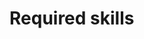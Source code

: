 # Required skills

<!--
Omschrijving van de basiskennis (bv. kennis van bepaalde soorten) en vaardigheden (bv. bepaalde apparatuur kunnen bedienen), die de gebruiker van het protocol moet hebben om het veldprotocol op een gepaste manier te kunnen uitvoeren. Eventueel kan er verwezen worden naar bepaalde opleidingen.
-->

